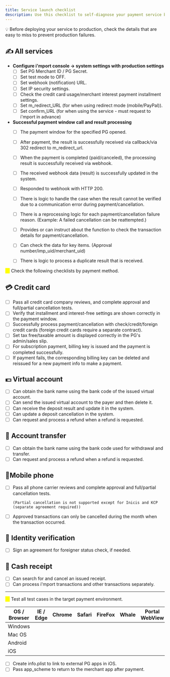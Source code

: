 ```yaml
---
title: Service launch checklist
description: Use this checklist to self-diagnose your payment service before launch.
---
```




💡 Before deploying your service to production, check the details that are easy to miss to prevent production failures.

## ✍️ All services

- **Configure i'mport console -> system settings with production settings**
  - [ ] Set PG Merchant ID / PG Secret.
  - [ ] Set test mode to OFF.
  - [ ] Set webhook (notification) URL.
  - [ ] Set IP security settings.
  - [ ] Check the credit card usage/merchant interest payment installment settings.
  - [ ] Set m\_redirect\_URL (for when using redirect mode (mobile/PayPal)).
  - [ ] Set confirm\_URL (for when using the service - must request to i'mport in advance)
- **Successful payment window call and result processing**
  - [ ] The payment window for the specified PG opened.
  - [ ] After payment, the result is successfully received via callback/via 302 redirect to m\_redirect\_url.
  - [ ] When the payment is completed (paid/canceled), the processing result is successfully received via webhook.
  - [ ] The received webhook data (result) is successfully updated in the system.
  - [ ] Responded to webhook with HTTP 200.
  - [ ] There is logic to handle the case when the result cannot be verified due to a communication error during payment/cancellation.
  - [ ] There is a reprocessing logic for each payment/cancellation failure reason. (Example: A failed cancellation can be reattempted.)
  - [ ] Provides or can instruct about the function to check the transaction details for payment/cancellation.
  - [ ] Can check the data for key items. (Approval number/imp\_uid/merchant\_uid)
  - [ ] There is logic to process a duplicate result that is received.



<mark style="color:yellow;">⚠️</mark> Check the following checklists by payment method.

## 💳 Credit card

- [ ] Pass all credit card company reviews, and complete approval and full/partial cancellation tests.
- [ ] Verify that installment and interest-free settings are shown correctly in the payment window.
- [ ] Successfully process payment/cancellation with check/credit/foreign credit cards (foreign credit cards require a separate contract).
- [ ] Set tax free/taxable amount is displayed correctly in the PG's admin/sales slip.
- [ ] For subscription payment, billing key is issued and the payment is completed successfully.
- [ ] If payment fails, the corresponding billing key can be deleted and reissued for a new payment info to make a payment.

## 💵 Virtual account

- [ ] Can obtain the bank name using the bank code of the issued virtual account.
- [ ] Can send the issued virtual account to the payer and then delete it.
- [ ] Can receive the deposit result and update it in the system.
- [ ] Can update a deposit cancellation in the system.
- [ ] Can request and process a refund when a refund is requested.

## 💸 Account transfer

- [ ] Can obtain the bank name using the bank code used for withdrawal and transfer.
- [ ] Can request and process a refund when a refund is requested.

## 📱Mobile phone

-   [ ] Pass all phone carrier reviews and complete approval and full/partial cancellation tests.

    ```
    (Partial cancellation is not supported except for Inicis and KCP (separate agreement required))
    ```
- [ ] Approved transactions can only be cancelled during the month when the transaction occurred.

## 🙋 Identity verification

- [ ] Sign an agreement for foreigner status check, if needed.

## 🧾 Cash receipt

- [ ] Can search for and cancel an issued receipt.
- [ ] Can process i'mport transactions and other transactions separately.

***

<mark style="color:yellow;background-color:yellow;">⚠️</mark> Test all test cases in the target payment environment.

| OS / Browser | IE / Edge | Chrome | Safari | FireFox | Whale | Portal WebView | SNS WebView |
| ------------ | --------- | ------ | ------ | ------- | ----- | -------------- | ----------- |
| Windows      |           |        |        |         |       |                |             |
| Mac OS       |           |        |        |         |       |                |             |
| Android      |           |        |        |         |       |                |             |
| iOS          |           |        |        |         |       |                |             |

- [ ] Create info.plist to link to external PG apps in iOS.
- [ ] Pass app\_scheme to return to the merchant app after payment.

